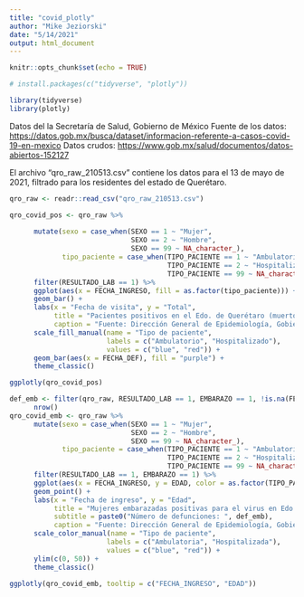 ```yaml
---
title: "covid_plotly"
author: "Mike Jeziorski"
date: "5/14/2021"
output: html_document
---
```


```r
knitr::opts_chunk$set(echo = TRUE)

# install.packages(c("tidyverse", "plotly"))

library(tidyverse)
library(plotly)
```

Datos del la Secretaría de Salud, Gobierno de México
Fuente de los datos: <https://datos.gob.mx/busca/dataset/informacion-referente-a-casos-covid-19-en-mexico>
Datos crudos: <https://www.gob.mx/salud/documentos/datos-abiertos-152127>

El archivo "qro_raw_210513.csv" contiene los datos para el 13 de mayo de 2021, filtrado para los residentes del estado de Querétaro.

```r
qro_raw <- readr::read_csv("qro_raw_210513.csv")
```

```r
qro_covid_pos <- qro_raw %>%
      
      mutate(sexo = case_when(SEXO == 1 ~ "Mujer",
                              SEXO == 2 ~ "Hombre",
                              SEXO == 99 ~ NA_character_),
             tipo_paciente = case_when(TIPO_PACIENTE == 1 ~ "Ambulatorio",
                                       TIPO_PACIENTE == 2 ~ "Hospitalizado",
                                       TIPO_PACIENTE == 99 ~ NA_character_)) %>%
      filter(RESULTADO_LAB == 1) %>%
      ggplot(aes(x = FECHA_INGRESO, fill = as.factor(tipo_paciente))) +
      geom_bar() +
      labs(x = "Fecha de visita", y = "Total",
           title = "Pacientes positivos en el Edo. de Querétaro (muertos en morado)",
           caption = "Fuente: Dirección General de Epidemiología, Gobierno de México") +
      scale_fill_manual(name = "Tipo de paciente", 
                        labels = c("Ambulatorio", "Hospitalizado"),
                        values = c("blue", "red")) +
      geom_bar(aes(x = FECHA_DEF), fill = "purple") +
      theme_classic()
```

```r
ggplotly(qro_covid_pos)
```

```r
def_emb <- filter(qro_raw, RESULTADO_LAB == 1, EMBARAZO == 1, !is.na(FECHA_DEF)) %>%
      nrow()
qro_covid_emb <- qro_raw %>%
      mutate(sexo = case_when(SEXO == 1 ~ "Mujer",
                              SEXO == 2 ~ "Hombre",
                              SEXO == 99 ~ NA_character_),
             tipo_paciente = case_when(TIPO_PACIENTE == 1 ~ "Ambulatorio",
                                       TIPO_PACIENTE == 2 ~ "Hospitalizado",
                                       TIPO_PACIENTE == 99 ~ NA_character_)) %>%
      filter(RESULTADO_LAB == 1, EMBARAZO == 1) %>%
      ggplot(aes(x = FECHA_INGRESO, y = EDAD, color = as.factor(TIPO_PACIENTE))) +
      geom_point() +
      labs(x = "Fecha de ingreso", y = "Edad",
           title = "Mujeres embarazadas positivas para el virus en Edo. de Querétaro",
           subtitle = paste0("Número de defunciones: ", def_emb),
           caption = "Fuente: Dirección General de Epidemiología, Gobierno de México") +
      scale_color_manual(name = "Tipo de paciente", 
                        labels = c("Ambulatoria", "Hospitalizada"),
                        values = c("blue", "red")) +
      ylim(c(0, 50)) +
      theme_classic()
```

```r
ggplotly(qro_covid_emb, tooltip = c("FECHA_INGRESO", "EDAD"))
```


